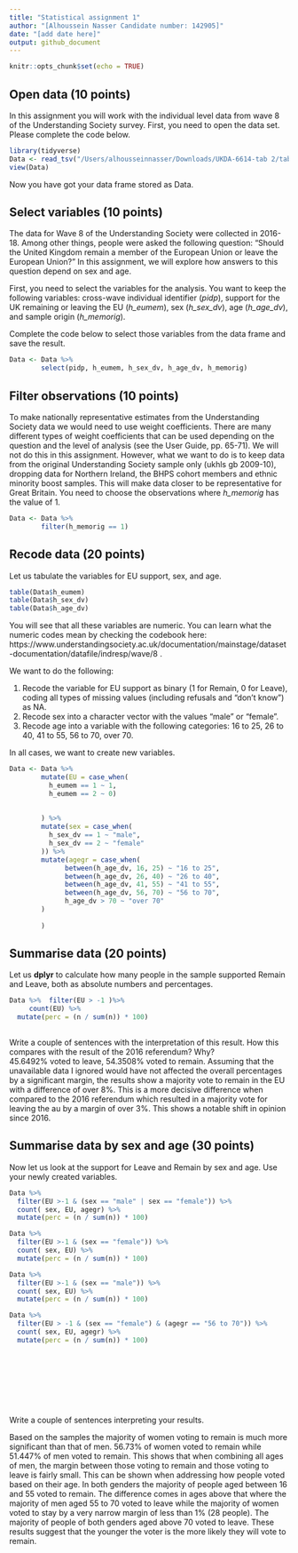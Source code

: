```yaml
---
title: "Statistical assignment 1"
author: "[Alhoussein Nasser Candidate number: 142905]"
date: "[add date here]"
output: github_document
---
```


```r
knitr::opts_chunk$set(echo = TRUE)
```

## Open data (10 points)

In this assignment you will work with the individual level data from wave 8 of the Understanding Society survey. First, you need to open the data set. Please complete the code below.

```r
library(tidyverse)
Data <- read_tsv("/Users/alhousseinnasser/Downloads/UKDA-6614-tab 2/tab/ukhls_w8/h_indresp.tab")
view(Data)
```

Now you have got your data frame stored as Data. 

## Select variables (10 points)

The data for Wave 8 of the Understanding Society were collected in 2016-18. Among other things, people were asked the following question: "Should the United Kingdom remain a member of the European Union or leave the European Union?" In this assignment, we will explore how answers to this question depend on sex and age.

First, you need to select the variables for the analysis. You want to keep the following variables: cross-wave individual identifier (*pidp*), support for the UK remaining or leaving the EU (*h_eumem*), sex (*h_sex_dv*), age (*h_age_dv*), and sample origin (*h_memorig*).

Complete the code below to select those variables from the data frame and save the result.

```r
Data <- Data %>%
        select(pidp, h_eumem, h_sex_dv, h_age_dv, h_memorig)    
```

## Filter observations (10 points)

To make nationally representative estimates from the Understanding Society data we would need to use weight coefficients. There are many different types of weight coefficients that can be used depending on the question and the level of analysis (see the User Guide, pp. 65-71). We will not do this in this assignment. However, what we want to do is to keep data from the original Understanding Society sample only (ukhls gb 2009-10), dropping  data for Northern Ireland, the BHPS cohort members and ethnic minority boost samples. This will make data closer to be representative for Great Britain. You need to choose the observations where *h_memorig* has the value of 1.

```r
Data <- Data %>%
        filter(h_memorig == 1)
```

## Recode data (20 points)

Let us tabulate the variables for EU support, sex, and age.

```r
table(Data$h_eumem)
table(Data$h_sex_dv)
table(Data$h_age_dv)
```

You will see that all these variables are numeric. You can learn what the numeric codes mean by checking the codebook here: https://www.understandingsociety.ac.uk/documentation/mainstage/dataset-documentation/datafile/indresp/wave/8 .

We want to do the following:

1) Recode the variable for EU support as binary (1 for Remain, 0 for Leave), coding all types of missing values (including refusals and "don't know") as NA.
2) Recode sex into a character vector with the values "male" or "female".
3) Recode age into a variable with the following categories: 16 to 25, 26 to 40, 41 to 55, 56 to 70, over 70.

In all cases, we want to create new variables.

```r
Data <- Data %>%
        mutate(EU = case_when( 
          h_eumem == 1 ~ 1,
          h_eumem == 2 ~ 0)
 
      
        ) %>%
        mutate(sex = case_when(
          h_sex_dv == 1 ~ "male", 
          h_sex_dv == 2 ~ "female"
        )) %>%
        mutate(agegr = case_when(
              between(h_age_dv, 16, 25) ~ "16 to 25",
              between(h_age_dv, 26, 40) ~ "26 to 40",
              between(h_age_dv, 41, 55) ~ "41 to 55",
              between(h_age_dv, 56, 70) ~ "56 to 70",
              h_age_dv > 70 ~ "over 70"
        )  
             
        )

```

## Summarise data (20 points)

Let us **dplyr** to calculate how many people in the sample supported Remain and Leave, both as absolute numbers and percentages.

```r
Data %>%  filter(EU > -1 )%>%
     count(EU) %>%
  mutate(perc = (n / sum(n)) * 100)   
        
```

Write a couple of sentences with the interpretation of this result. How this compares with the result of the 2016 referendum? Why?    
45.6492% voted to leave, 54.3508% voted to remain. Assuming that the unavailable data I ignored would have not affected the overall percentages by a significant margin, the results show a majority vote to remain in the EU with a difference of over 8%. This is a more decisive difference when compared to the 2016 referendum which resulted in a majority vote for leaving the au by a margin of over 3%. This shows a notable shift in opinion since 2016.

## Summarise data by sex and age (30 points)

Now let us look at the support for Leave and Remain by sex and age. Use your newly created variables.


```r
Data %>%  
  filter(EU >-1 & (sex == "male" | sex == "female")) %>%
  count( sex, EU, agegr) %>% 
  mutate(perc = (n / sum(n)) * 100)

Data %>%  
  filter(EU >-1 & (sex == "female")) %>%
  count( sex, EU) %>% 
  mutate(perc = (n / sum(n)) * 100)

Data %>%  
  filter(EU >-1 & (sex == "male")) %>%
  count( sex, EU) %>% 
  mutate(perc = (n / sum(n)) * 100)

Data %>%  
  filter(EU > -1 & (sex == "female") & (agegr == "56 to 70")) %>%
  count( sex, EU, agegr) %>% 
  mutate(perc = (n / sum(n)) * 100)







        
```


Write a couple of sentences interpreting your results.

Based on the samples the majority of women voting to remain is much more significant than that of men. 56.73% of women voted to remain while 51.447% of men voted to remain. This shows that when combining all ages of men, the margin between those voting to remain and those voting to leave is fairly small. This can be shown when addressing how people voted based on their age. In both genders the majority of people aged between 16 and 55 voted to remain. The difference comes in ages above that where the majority of men aged 55 to 70 voted to leave while the majority of women voted to stay by a very narrow margin of less than 1% (28 people). The majority of people of both genders aged above 70 voted to leave. These results suggest that the younger the voter is the more likely they will vote to remain.